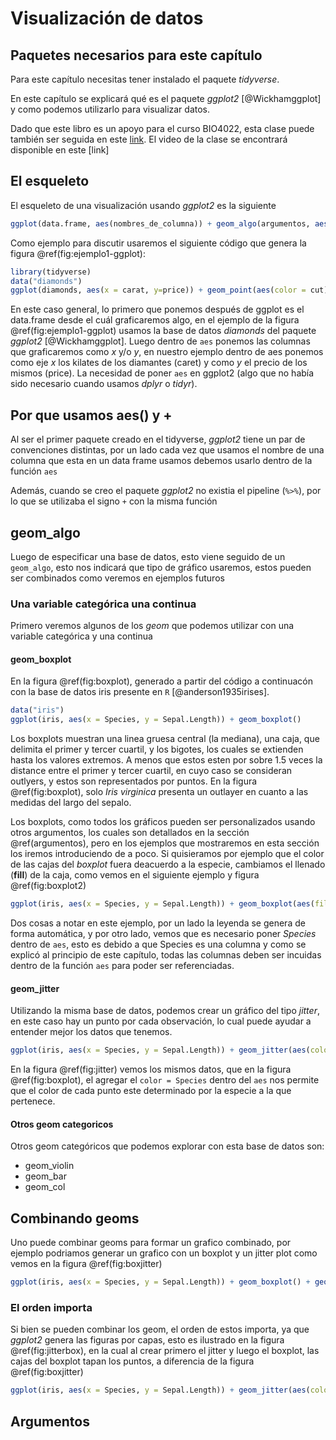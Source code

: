 # Visualización de datos {#visualizacion}

## Paquetes necesarios para este capítulo

Para este capítulo necesitas tener instalado el paquete *tidyverse*.

En este capítulo se explicará qué es el paquete *ggplot2* [@Wickhamggplot] y como podemos utilizarlo para visualizar datos.

Dado que este libro es un apoyo para el curso BIO4022, esta clase puede también ser seguida en este [link](https://derek-corcoran-barrios.github.io/Clase4/Clase4Visualizacion). El video de la clase se encontrará disponible en este [link]

## El esqueleto

El esqueleto de una visualización usando *ggplot2* es la siguiente

```r
ggplot(data.frame, aes(nombres_de_columna)) + geom_algo(argumentos, aes(columnas)) + theme_algo()
```

Como ejemplo para discutir usaremos el siguiente código que genera la figura \@ref(fig:ejemplo1-ggplot):

```r
library(tidyverse)
data("diamonds")
ggplot(diamonds, aes(x = carat, y=price)) + geom_point(aes(color = cut)) + theme_classic()
```


En este caso general, lo primero que ponemos después de ggplot es el data.frame desde el cuál graficaremos algo, en el ejemplo de la figura \@ref(fig:ejemplo1-ggplot) usamos la base de datos *diamonds* del paquete *ggplot2* [@Wickhamggplot]. Luego dentro de `aes` ponemos las columnas que graficaremos como *x* y/o *y*, en nuestro ejemplo dentro de aes ponemos como eje *x* los kilates de los diamantes (caret) y como *y* el precio de los mismos (price). La necesidad de poner `aes` en ggplot2 (algo que no había sido necesario cuando usamos *dplyr* o *tidyr*).

## Por que usamos aes() y +

Al ser el primer paquete creado en el tidyverse, *ggplot2* tiene un par de convenciones distintas, por un lado cada vez que usamos el nombre de una columna que esta en un data frame usamos debemos usarlo dentro de la función `aes`

Además, cuando se creo el paquete *ggplot2* no existia el pipeline (`%>%`), por lo que se utilizaba el signo `+` con la misma función

## geom_algo

Luego de especificar una base de datos, esto viene seguido de un `geom_algo`, esto nos indicará que tipo de gráfico usaremos, estos pueden ser combinados como veremos en ejemplos futuros

### Una variable categórica una continua

Primero veremos algunos de los *geom* que podemos utilizar con una variable categórica y una continua

#### geom_boxplot

En la figura \@ref(fig:boxplot), generado a partir del código a continuacón con la base de datos iris presente en `R` [@anderson1935irises].  

```r
data("iris")
ggplot(iris, aes(x = Species, y = Sepal.Length)) + geom_boxplot()
```

Los boxplots muestran una linea gruesa central (la mediana), una caja, que delimita el primer y tercer cuartil, y los bigotes, los cuales se extienden hasta los valores extremos. A menos que estos esten por sobre 1.5 veces la distance entre el primer y tercer cuartil, en cuyo caso se consideran outlyers, y estos son representados por puntos. En la figura \@ref(fig:boxplot), solo *Iris virginica* presenta un outlayer en cuanto a las medidas del largo del sepalo.

Los boxplots, como todos los gráficos pueden ser personalizados usando otros argumentos, los cuales son detallados en la sección \@ref(argumentos), pero en los ejemplos que mostraremos en esta sección los iremos introduciendo de a poco. Si quisieramos por ejemplo que el color de las cajas del *boxplot* fuera deacuerdo a la especie, cambiamos el llenado (**fill**) de la caja, como vemos en el siguiente ejemplo y figura \@ref(fig:boxplot2)

```r
ggplot(iris, aes(x = Species, y = Sepal.Length)) + geom_boxplot(aes(fill = Species))
```

Dos cosas a notar en este ejemplo, por un lado la leyenda se genera de forma automática, y por otro lado, vemos que es necesario poner *Species* dentro de `aes`, esto es debido a que Species es una columna y como se explicó al principio de este capítulo, todas las columnas deben ser incuidas dentro de la función `aes` para poder ser referenciadas.

#### geom_jitter

Utilizando la misma base de datos, podemos crear un gráfico del tipo *jitter*, en este caso hay un punto por cada observación, lo cual puede ayudar a entender mejor los datos que tenemos.

```r
ggplot(iris, aes(x = Species, y = Sepal.Length)) + geom_jitter(aes(color = Species))
```

En la figura \@ref(fig:jitter) vemos los mismos datos, que en la figura \@ref(fig:boxplot), el agregar el `color = Species` dentro del `aes` nos permite que el color de cada punto este determinado por la especie a la que pertenece.

#### Otros geom categoricos

Otros geom categóricos que podemos explorar con esta base de datos son:

* geom_violin
* geom_bar
* geom_col

## Combinando geoms

Uno puede combinar geoms para formar un grafico combinado, por ejemplo podriamos generar un grafico con un boxplot y un jitter plot como vemos en la figura \@ref(fig:boxjitter)

```r
ggplot(iris, aes(x = Species, y = Sepal.Length)) + geom_boxplot() + geom_jitter(aes(color = Species))
```

### El orden importa

Si bien se pueden combinar los geom, el orden de estos importa, ya que *ggplot2* genera las figuras por capas, esto es ilustrado en la figura  \@ref(fig:jitterbox), en la cual al crear primero el jitter y luego el boxplot, las cajas del boxplot tapan los puntos, a diferencia de la figura \@ref(fig:boxjitter)

```r
ggplot(iris, aes(x = Species, y = Sepal.Length)) + geom_jitter(aes(color = Species)) + geom_boxplot()
```


## Argumentos {#argumentos}
